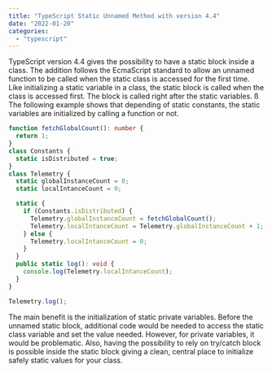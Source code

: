 ```yaml
---
title: "TypeScript Static Unnamed Method with version 4.4"
date: "2022-01-20"
categories:
  - "typescript"
---
```


TypeScript version 4.4 gives the possibility to have a static block inside a class. The addition follows the EcmaScript standard to allow an unnamed function to be called when the static class is accessed for the first time. Like initializing a static variable in a class, the static block is called when the class is accessed first. The block is called right after the static variables.
ß
The following example shows that depending of static constants, the static variables are initialized by calling a function or not.

```typescript {11}
function fetchGlobalCount(): number {
  return 1;
}
class Constants {
  static isDistributed = true;
}
class Telemetry {
  static globalInstanceCount = 0;
  static localIntanceCount = 0;

  static {
    if (Constants.isDistributed) {
      Telemetry.globalInstanceCount = fetchGlobalCount();
      Telemetry.localIntanceCount = Telemetry.globalInstanceCount + 1;
    } else {
      Telemetry.localIntanceCount = 0;
    }
  }
  public static log(): void {
    console.log(Telemetry.localIntanceCount);
  }
}

Telemetry.log();
```

The main benefit is the initialization of static private variables. Before the unnamed static block, additional code would be needed to access the static class variable and set the value needed. However, for private variables, it would be problematic. Also, having the possibility to rely on try/catch block is possible inside the static block giving a clean, central place to initialize safely static values for your class.